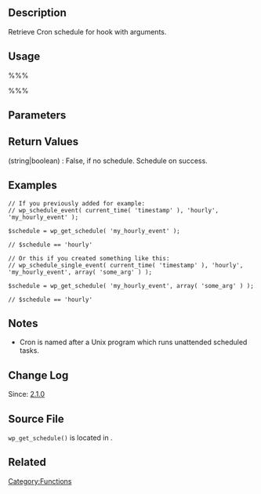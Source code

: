 == Description ==

Retrieve Cron schedule for hook with arguments. 

== Usage ==

%%%<?php wp_get_schedule( $hook, $args ); ?>%%%

== Parameters ==

{{Parameter|$hook|callback|Action hook to execute when cron is run.}}
{{Parameter|$args|array|Arguments to pass to the hook function.|optional|array}}

== Return Values ==

; (string&#124;boolean) : False, if no schedule. Schedule on success.

== Examples ==

<pre>
// If you previously added for example:
// wp_schedule_event( current_time( 'timestamp' ), 'hourly', 'my_hourly_event' );

$schedule = wp_get_schedule( 'my_hourly_event' );

// $schedule == 'hourly'

// Or this if you created something like this:
// wp_schedule_single_event( current_time( 'timestamp' ), 'hourly', 'my_hourly_event', array( 'some_arg' ) );

$schedule = wp_get_schedule( 'my_hourly_event', array( 'some_arg' ) );

// $schedule == 'hourly'
</pre>

== Notes ==

* Cron is named after a Unix program which runs unattended scheduled tasks.

== Change Log ==

Since: [[Version_2.1 | 2.1.0]]

== Source File ==

<tt>wp_get_schedule()</tt> is located in {{Trac|wp-includes/cron.php}}.

== Related ==

{{Cron Tags}}

{{Tag Footer}}

[[Category:Functions]]